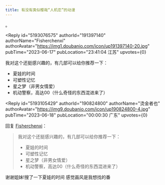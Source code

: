 ```yaml
---
title: 有没有类似樱哉“人机恋”的动漫
---
```



<Forum groupName="动画番剧" groupUrl="https://www.douban.com/group/596353/" archivedAt="2025-05-16T14:28:04.171Z">
  <Post
    id="290331152"
    title="有没有类似樱哉“人机恋”的动漫"
    url="https://www.douban.com/group/topic/290331152/?_spm_id=MTkwODI0ODAw"
    pubTime="2023-06-18"
    highlightUserId="191397140"
  >
。

<Reply
  id="5193076575"
  authorId="191397140"
  authorName="Fisherchenxi"
  authorAvatar="https://img1.doubanio.com/icon/up191397140-20.jpg"
  pubTime="2023-06-17"
  pubLocation="23:41:04 江苏"
  upvotes={0}
>
我对这个还挺感兴趣的，有几部可以给你推荐一下：

-   夏娃的时间
-   可塑性记忆
-   星之梦（非男女情爱）
-   机动警察，高达00（什么奇怪的东西混进来了）
</Reply>

<Reply
  id="5193105429"
  authorId="190824800"
  authorName="烫金者也"
  authorAvatar="https://img9.doubanio.com/icon/up190824800-4.jpg"
  pubTime="2023-06-18"
  pubLocation="00:00:30 广东"
  upvotes={0}
>
回复 [Fisherchenxi](https://www.douban.com/people/191397140/)：
 > 我对这个还挺感兴趣的，有几部可以给你推荐一下：
> 
> -   夏娃的时间
> -   可塑性记忆
> -   星之梦（非男女情爱）
> -   机动警察，高达00（什么奇怪的东西混进来了）

谢谢姐妹!搜了一下夏娃的时间 感觉画风是我想找的番
</Reply>
  </Post>
</Forum>
